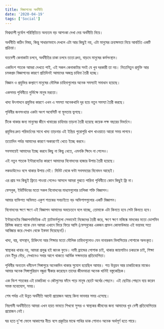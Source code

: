 ```yaml
---
title: বিজ্ঞাপনের অর্থনীতি
date: '2020-04-19'
tags: ['Social']
---
```


বিশ্বব্যাপী দুর্যোগ পরিস্থিতিতে অন্যতম বড় আশংকা দেখা দেয় অর্থনীতি নিয়ে।

অর্থনীতি কঠিন বিষয়, কিন্তু সাধারণভাবে দেখলে এটা আর কিছুই নয়, এটা মানুষের ক্রয়ক্ষমতা নিয়ে আবর্তিত একটি প্রক্রিয়া।

যতবেশী কেনাকাটা চলবে, অর্থনীতির চাকা চলবে ততো দ্রুত, বাড়বে মানুষের কর্মসংস্থান।

একবিংশ শতকে আমরা দেখতে পাই, এই সকল কেনাকাটার সবই যে খুব দরকারী তা নয়। নিত্যনিতুন প্রযুক্তি আর চমকপ্রদ বিজ্ঞাপনের কারণে প্রতিদিনই আমাদের অজস্র চাহিদা তৈরী হচ্ছে।

বিজ্ঞান ও প্রযুক্তির কল্যাণে মানুষের মৌলিক চাহিদাগুলোর অনেক সমস্যাই সমাধান হয়েছে। 

একসময় পৃথিবীতে দুর্ভিক্ষে মানুষ মরতো। 

খাদ্য উৎপাদনে প্রযুক্তির কারণে এখন এ সমস্যা অনেকখানি দূর হয়ে নতুন সমস্যা তৈরী করছে।

পৃথিবীর জনসংখ্যার একটা অংশ অবেসিটি বা স্থূলতায় ভুগছে।

টিকে থাকার জন্য মানুষের জীনে খাবারের চাহিদার তাড়না তৈরী হয়েছে কয়েক লক্ষ বছরের বিবর্তনে।

প্রযুক্তির দ্রুত পরিবর্তনের সাথে খাদ্য তাড়নার এই ইন্দ্রিয় পুরোপুরি খাপ খাওয়াতে আরো সময় লাগবে।

ততোদিন পর্যন্ত আমাদের কারণে অকারণেই খেতে ইচ্ছে করবে।

সবসময়েই আমাদের ইচ্ছে করবে কিছু না কিছু খেতে, এমনকি ক্ষিদে না পেলেও।

এই নতুন শতকে ইন্টারনেটের কারণে আমাদের বিনোদনের হাজার উপায় তৈরী হয়েছে।

লকডাউনেও বসে থাকার উপায় নেই। মিনিট থেকে ঘন্টা সবসময়ের বিনোদন আছেই।

এর প্রায় সব কিছুই ফ্রিতে পাওয়া গেলেও আসলে আমরা বুঝতে পারিনা পৃথিবীতে কোন কিছুই ফ্রি না।

ফেসবুক, ইউটিউবের মতো সকল বিনোদনের মাধ্যমগুলোর চালিকা শক্তি বিজ্ঞাপন।

আমার ব্যক্তিগত অভিমত একুশ শতকের সবচাইতে বড় অভিশাপগুলোর একটি বিজ্ঞাপন।

বিনোদনের ক্ষণে ক্ষণে এই বিজ্ঞাপন আমাদের অবচেতনে বলে যাচ্ছে, তোমাকে এটা কিনতে হবে সেটা কিনতে হবে।

ইন্টারনেটের বিজ্ঞাপনভিত্তিক এই প্ল্যাটফর্মগুলো সেভাবেই নিজেদের তৈরী করে, ক্ষণে ক্ষণে মস্তিষ্কে মাদকের মতো ডোপমিন রিলিজ করতে থাকে যেন আমরা এখানে ফিরে ফিরে আসি (ফেসবুকের একজন প্রাক্তন কোফাউন্ডার এই ভয়াবহ সত্য আবিষ্কার করে সেখান থেকে ইস্তফা দিয়েছেন!)।

খাদ্য, বস্ত্র, বাসস্থান, চিকিৎসা আর শিক্ষার মতো মৌলিক চাহিদাগুলোও যেন নানারকম বিলাসিতার পোশাকে অলংকৃত।

স্বাস্থ্যকর খাবার নয়, আমরা প্রলুব্ধ হই জাংক ফুডে। দামী ব্র‍্যান্ডের পোশাক চাই, থাকার জায়গাটাও চকচকে চাই, শিক্ষা যেন ইঁদুর দৌড়, সেখানেও সবার আগে থাকতে আর্থিক সক্ষমতার প্রতিযোগিতা।

পৃথিবীর অন্যতম ধনীদেশ সিঙ্গাপুরে অনেকদিন থাকার সুযোগ হয়েছিল আমার। শত উন্নয়ন আর চাকচিক্যের মাঝেও আমার অনেক সিঙ্গাপুরিয়ান বন্ধুরা স্বীকার করেছেন তাদের জীবনযাত্রা অনেক খানিই বস্তুকেন্দ্রিক।

এক বিংশ শতকের এই চাকচিক্য ও জৌলুসের ফাঁদে পড়ে মানুষ ছোটে অর্থের পেছনে। এই ছোটার পেছনে ব্যয় করেন সমস্ত মনোযোগ, সময়।

শেষ পর্যন্ত এই উন্নত অর্থনীতি আদৌ প্রয়োজন আছে কিনা ভাববার সময় এসেছে।

নিম্নগামী অর্থনীতিতে আমরা এখন হয়ত ভাবতে শিখবো সুন্দর ও স্বাস্থ্যকর জীবনের জন্য আমাদের খুব বেশী প্রতিযোগিতার প্রয়োজন নেই।

ঘর হতে দু'পা ফেলে আকাশের নীচে বসে প্রকৃতির মাঝে পাখির ডাক শোনাও অনেক অর্থপূর্ণ হতে পারে।
